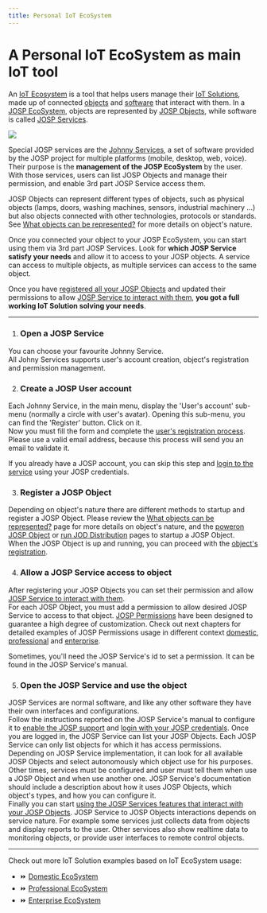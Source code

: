 ```yaml
---
title: Personal IoT EcoSystem
---
```

# A Personal IoT EcoSystem as main IoT tool

An [IoT Ecosystem](/what/iot/ecosystem) is a tool that helps users manage their [IoT Solutions](/what/iot/solution), made up of connected [objects](/what/iot/object) and [software](/what/iot/service) that interact with them.
In a [JOSP EcoSystem](/what/josp/ecosystem), objects are represented by [JOSP Objects](/what/josp/object), while software is called [JOSP Services](/what/josp/service).


<div style={{
  textAlign: 'center',
  margin: '48px 0',
}}>
  <img style={{maxWidth: '700px'}}
    src={require('/guides/end_users/design_solution/josp_ecosystem.png').default}
  />
</div>

Special JOSP services are the [Johnny Services](/references/jsl_services/#johnny-services), a set of software provided by the JOSP project for multiple platforms (mobile, desktop, web, voice).
Their purpose is the **management of the JOSP EcoSystem** by the user.
With those services, users can list JOSP Objects and manage their permission, and enable 3rd part JOSP Service access them.

JOSP Objects can represent different types of objects, such as physical objects (lamps, doors, washing machines, sensors, industrial machinery ...) but also objects connected with other technologies, protocols or standards.
See [What objects can be represented?](../new_objects/what_object_represent) for more details on object's nature.

Once you connected your object to your JOSP EcoSystem, you can start using them via 3rd part JOSP Services.
Look for **which JOSP Service satisfy your needs** and allow it to access to your JOSP objects.
A service can access to multiple objects, as multiple services can access to the same object.

Once you have [registered all your JOSP Objects](../new_objects/register_object) and updated their permissions to allow [JOSP Service to interact with them](../manage_services/set_permissions), **you got a full working IoT Solution solving your needs**. 

---

1. ### Open a JOSP Service

You can choose your favourite Johnny Service.<br/>
All Johny Services supports user's account creation, object's registration and permission management.

2. ### Create a JOSP User account

Each Johnny Service, in the main menu, display the 'User's account' sub-menu (normally a circle with user's avatar).
Opening this sub-menu, you can find the 'Register' button.
Click on it.<br/>
Now you must fill the form and complete the [user's registration process](../user_account/create_account).
Please use a valid email address, because this process will send you an email to validate it.

If you already have a JOSP account, you can skip this step and [login to the service](../user_account/login_and_out) using your JOSP credentials.

3. ### Register a JOSP Object

Depending on object's nature there are different methods to startup and register a JOSP Object.
Please review the [What objects can be represented?](../new_objects/what_object_represent) page for more details on object's nature, and the [poweron JOSP Object](../new_objects/poweron_object) or [run JOD Distribution](../new_objects/run_distribution) pages to startup a JOSP Object.<br/>
When the JOSP Object is up and running, you can proceed with the [object's registration](../new_objects/register_object).

4. ### Allow a JOSP Service access to object

After registering your JOSP Objects you can set their permission and allow [JOSP Service to interact with them](../manage_services/set_permissions).<br/>
For each JOSP Object, you must add a permission to allow desired JOSP Service to access to that object.
[JOSP Permissions](/what/josp/specs/permissions) have been designed to guarantee a high degree of customization.
Check out next chapters for detailed examples of JOSP Permissions usage in different context [domestic](domestic), [professional](professional) and [enterprise](enterprise).

Sometimes, you'll need the JOSP Service's id to set a permission.
It can be found in the JOSP Service's manual.

5. ### Open the JOSP Service and use the object

JOSP Services are normal software, and like any other software they have their own interfaces and configurations.<br/>
Follow the instructions reported on the JOSP Service's manual to configure it to [enable the JOSP support](../new_services/enable_josp_support) and [login with your JOSP credentials](../user_account/login_and_out).
Once you are logged in, the JOSP Service can list your JOSP Objects.
Each JOSP Service can only list objects for which it has access permissions.<br/>
Depending on JOSP Service implementation, it can look for all available JOSP Objects and select autonomously which object use for his purposes.
Other times, services must be configured and user must tell them when use a JOSP Object and when use another one.
JOSP Service's documentation should include a description about how it uses JOSP Objects, which object's types, and how you can configure it.<br/>
Finally you can start [using the JOSP Services features that interact with your JOSP Objects](../manage_services/use_objects).
JOSP Service to JOSP Objects interactions depends on service nature.
For example some services just collects data from objects and display reports to the user.
Other services also show realtime data to monitoring objects, or provide user interfaces to remote control objects. 

---

Check out more IoT Solution examples based on IoT EcoSystem usage:
* ⏩ [Domestic EcoSystem](domestic)
* ⏩ [Professional EcoSystem](professional)
* ⏩ [Enterprise EcoSystem](enterprise)
